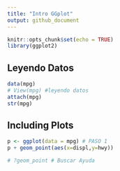```yaml
---
title: "Intro GGplot"
output: github_document
---
```


```r
knitr::opts_chunk$set(echo = TRUE)
library(ggplot2)
```

## Leyendo Datos

```r
data(mpg)
# View(mpg) #leyendo datos
attach(mpg)
str(mpg)
```

## Including Plots

```r
p <- ggplot(data = mpg) # PASO 1
p + geom_point(aes(x=displ,y=hwy))

# ?geom_point # Buscar Ayuda
```
